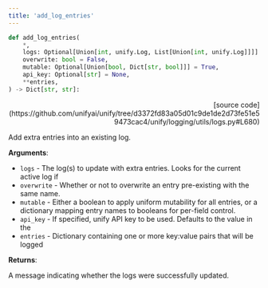 ```yaml
---
title: 'add_log_entries'
---
```


```python
def add_log_entries(
    *,
    logs: Optional[Union[int, unify.Log, List[Union[int, unify.Log]]]] = None,
    overwrite: bool = False,
    mutable: Optional[Union[bool, Dict[str, bool]]] = True,
    api_key: Optional[str] = None,
    **entries,
) -> Dict[str, str]:
```

<p align="right">[source code](https://github.com/unifyai/unify/tree/d3372fd83a05d01c9de1de2d73fe51e59473cac4/unify/logging/utils/logs.py#L680)</p>

Add extra entries into an existing log.

**Arguments**:

- `logs` - The log(s) to update with extra entries. Looks for the current active log if
- `overwrite` - Whether or not to overwrite an entry pre-existing with the same name.
- `mutable` - Either a boolean to apply uniform mutability for all entries, or a dictionary mapping entry names to booleans for per-field control.
- `api_key` - If specified, unify API key to be used. Defaults to the value in the
- `entries` - Dictionary containing one or more key:value pairs that will be logged



**Returns**:

A message indicating whether the logs were successfully updated.